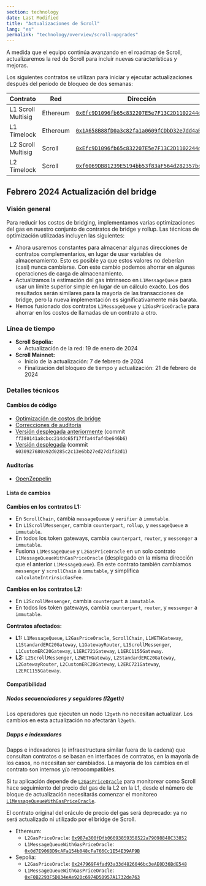 ```yaml
---
section: technology
date: Last Modified
title: "Actualizaciones de Scroll"
lang: "es"
permalink: "technology/overview/scroll-upgrades"
---
```


A medida que el equipo continúa avanzando en el roadmap de Scroll, actualizaremos la red de Scroll para incluir nuevas características y mejoras.

Los siguientes contratos se utilizan para iniciar y ejecutar actualizaciones después del período de bloqueo de dos semanas:

| Contrato         | Red                                                      | Dirección | 
| ------------------------ | ------- | - | 
| L1 Scroll Multisig | Ethereum| [`0xEfc9D1096fb65c832207E5e7F13C2D1102244dbe`](https://etherscan.io/address/0xEfc9D1096fb65c832207E5e7F13C2D1102244dbe)| 
| L1 Timelock |  Ethereum| [`0x1A658B88fD0a3c82fa1a0609fCDbD32e7dd4aB9C`](https://etherscan.io/address/0x1A658B88fD0a3c82fa1a0609fCDbD32e7dd4aB9C)| 
| L2 Scroll Multisig | Scroll| [`0xEfc9D1096fb65c832207E5e7F13C2D1102244dbe`](https://scrollscan.com/address/0xEfc9D1096fb65c832207E5e7F13C2D1102244dbe)|
| L2 Timelock | Scroll | [`0xf6069DB81239E5194bb53f83aF564d282357bc99`](https://scrollscan.com/address/0xf6069DB81239E5194bb53f83aF564d282357bc99)|

## Febrero 2024 Actualización del bridge

### Visión general

Para reducir los costos de bridging, implementamos varias optimizaciones del gas en nuestro conjunto de contratos de bridge y rollup. Las técnicas de optimización utilizadas incluyen las siguientes:

- Ahora usaremos constantes para almacenar algunas direcciones de contratos complementarios, en lugar de usar variables de almacenamiento. Esto es posible ya que estos valores no deberían (casi) nunca cambiarse. Con este cambio podemos ahorrar en algunas operaciones de carga de almacenamiento.
- Actualizamos la estimación del gas intrínseco en `L1MessageQueue` para usar un límite superior simple en lugar de un cálculo exacto. Los dos resultados serán similares para la mayoría de las transacciones de bridge, pero la nueva implementación es significativamente más barata.
- Hemos fusionado dos contratos `L1MessageQueue` y `L2GasPriceOracle` para ahorrar en los costos de llamadas de un contrato a otro.


### Línea de tiempo

- **Scroll Sepolia:**
	- Actualización de la red: 19 de enero de 2024
- **Scroll Mainnet:**
	- Inicio de la actualización: 7 de febrero de 2024
  - Finalización del bloqueo de tiempo y actualización: 21 de febrero de 2024

### Detalles técnicos

#### Cambios de código

- [Optimización de costos de bridge](https://github.com/scroll-tech/scroll/pull/1011)
- [Correcciones de auditoría](https://github.com/scroll-tech/scroll/pulls?q=OZ+is%3Apr+created%3A2024-01-27..2024-02-10)
- [Versión desplegada anteriormente](https://github.com/scroll-tech/scroll/tree/ff380141a8cbcc214dc65f17ffa44faf4be646b6) (commit `ff380141a8cbcc214dc65f17ffa44faf4be646b6`)
- [Versión desplegada](https://github.com/scroll-tech/scroll/tree/6030927680a92d0285c2c13e6bb27ed27d1f32d1) (commit `6030927680a92d0285c2c13e6bb27ed27d1f32d1`)

#### Auditorías

- [OpenZeppelin](https://blog.openzeppelin.com/scroll-bridge-gas-optimizations-audit)

#### Lista de cambios

**Cambios en los contratos L1:**

- En `ScrollChain`, cambia `messageQueue` y `verifier` a `immutable`.
- En `L1ScrollMessenger`, cambia `counterpart`, `rollup`, y `messageQueue` a `immutable`.
- En todos los token gateways, cambia `counterpart`, `router`, y `messenger` a `immutable`.
- Fusiona `L1MessageQueue` y `L2GasPriceOracle` en un solo contrato `L1MessageQueueWithGasPriceOracle` (desplegado en la misma dirección que el anterior `L1MessageQueue`). En este contrato también cambiamos `messenger` y `scrollChain` a `immutable`, y simplifica `calculateIntrinsicGasFee`.

**Cambios en los contratos L2:**

- En `L2ScrollMessenger`, cambia `counterpart` a `immutable`.
- En todos los token gateways, cambia `counterpart`, `router`, y `messenger` a `immutable`.

**Contratos afectados:**

- **L1:** `L1MessageQueue`, `L2GasPriceOracle`, `ScrollChain`, `L1WETHGateway`, `L1StandardERC20Gateway`, `L1GatewayRouter`, `L1ScrollMessenger`, `L1CustomERC20Gateway`, `L1ERC721Gateway`, `L1ERC1155Gateway`.
- **L2:** `L2ScrollMessenger`, `L2WETHGateway`, `L2StandardERC20Gateway`, `L2GatewayRouter`, `L2CustomERC20Gateway`, `L2ERC721Gateway`, `L2ERC1155Gateway`.

#### Compatibilidad

##### Nodos secuenciadores y seguidores (l2geth)

Los operadores que ejecuten un nodo `l2geth` no necesitan actualizar. Los cambios en esta actualización no afectarán `l2geth`.

##### Dapps e indexadores

Dapps e indexadores (e infraestructura similar fuera de la cadena) que consultan contratos o se basan en interfaces de contratos, en la mayoría de los casos, no necesitan ser cambiados. La mayoría de los cambios en el contrato son internos y/o retrocompatibles.

Si tu aplicación depende de [`L2GasPriceOracle`](https://etherscan.io/address/0x987e300fDfb06093859358522a79098848C33852) para monitorear como Scroll hace seguimiento del precio del gas de la L2 en la L1, desde el número de bloque de actualización necesitarás comenzar el monitoreo [`L1MessageQueueWithGasPriceOracle`](https://etherscan.io/address/0x0d7E906BD9cAFa154b048cFa766Cc1E54E39AF9B).

El contrato original del oráculo de precio del gas será deprecado: ya no será actualizado ni utilizado por el bridge de Scroll.

- Ethereum:
	- `L2GasPriceOracle`: [`0x987e300fDfb06093859358522a79098848C33852`](https://etherscan.io/address/0x987e300fDfb06093859358522a79098848C33852)
	- `L1MessageQueueWithGasPriceOracle`: [`0x0d7E906BD9cAFa154b048cFa766Cc1E54E39AF9B`](https://etherscan.io/address/0x0d7E906BD9cAFa154b048cFa766Cc1E54E39AF9B)
- Sepolia:
	- `L2GasPriceOracle`: [`0x247969F4fad93a33d4826046bc3eAE0D36BdE548`](https://sepolia.etherscan.io/address/0x247969F4fad93a33d4826046bc3eAE0D36BdE548)
	- `L1MessageQueueWithGasPriceOracle`: [`0xF0B2293F5D834eAe920c6974D50957A1732de763`](https://sepolia.etherscan.io/address/0xF0B2293F5D834eAe920c6974D50957A1732de763)